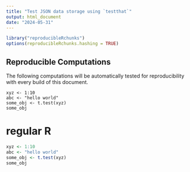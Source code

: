 ```yaml
---
title: "Test JSON data storage using `testthat`"
output: html_document
date: "2024-05-31"
---
```


```r
library("reproducibleRchunks")
options(reproducibleRchunks.hashing = TRUE)
```

## Reproducible Computations

The following computations will be automatically tested for reproducibility with every build of this document.

```reproducibleR
xyz <- 1:10
abc <- "hello world"
some_obj <- t.test(xyz)
some_obj
```


# regular R

```r
xyz <- 1:10
abc <- "hello world"
some_obj <- t.test(xyz)
some_obj
```

